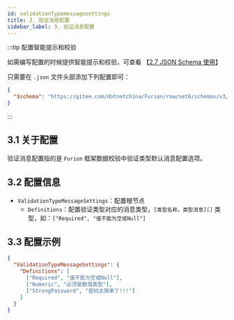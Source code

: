 ```yaml
---
id: validationTypemessagesettings
title: 3. 验证消息配置
sidebar_label: 3. 验证消息配置
---
```


:::tip 配置智能提示和校验

如需编写配置的时候提供智能提示和校验，可查看 【[2.7 JSON Schema 使用](../jsonschema)】

只需要在 `.json` 文件头部添加下列配置即可：

```json showLineNumbers {2}
{
  "$schema": "https://gitee.com/dotnetchina/Furion/raw/net6/schemas/v3/furion-schema.json"
}
```

:::

## 3.1 关于配置

验证消息配置指的是 `Furion` 框架数据校验中验证类型默认消息配置选项。

## 3.2 配置信息

- `ValidationTypeMessageSettings`：配置根节点
  - `Definitions`：配置验证类型对应的消息类型，`[类型名称，类型消息][]` 类型，如：`["Required", "值不能为空或Null"]`

## 3.3 配置示例

```json showLineNumbers
{
  "ValidationTypeMessageSettings": {
    "Definitions": [
      ["Required", "值不能为空或Null"],
      ["Numeric", "必须是数值类型"],
      ["StrongPassword", "密码太简单了!!!"]
    ]
  }
}
```
